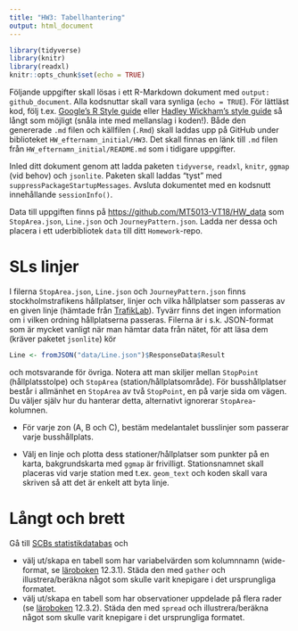 ```yaml
---
title: "HW3: Tabellhantering"
output: html_document
---
```


```r
library(tidyverse)
library(knitr)
library(readxl)
knitr::opts_chunk$set(echo = TRUE)
```

Följande uppgifter skall lösas i ett R-Markdown dokument med `output: github_document`. Alla kodsnuttar skall vara synliga (`echo = TRUE`). För lättläst kod, följ t.ex. [Google's R Style guide](https://google.github.io/styleguide/Rguide.xml) eller [Hadley Wickham's style guide](http://adv-r.had.co.nz/Style.html) så långt som möjligt (snåla inte med mellanslag i koden!). Både den genererade `.md` filen och källfilen (`.Rmd`) skall laddas upp på GitHub under biblioteket `HW_efternamn_initial/HW3`. Det skall finnas en länk till `.md` filen från `HW_efternamn_initial/README.md` som i tidigare uppgifter.

Inled ditt dokument genom att ladda paketen `tidyverse`, `readxl`, `knitr`, `ggmap` (vid behov) och `jsonlite`. Paketen skall laddas "tyst" med `suppressPackageStartupMessages`. Avsluta dokumentet med en kodsnutt innehållande `sessionInfo()`.

Data till uppgiften finns på <https://github.com/MT5013-VT18/HW_data> som `StopArea.json`, `Line.json` och `JourneyPattern.json`. Ladda ner dessa och placera i ett uderbibliotek `data` till ditt `Homework`-repo.


# SLs linjer

I filerna `StopArea.json`, `Line.json` och `JourneyPattern.json` finns stockholmstrafikens hållplatser, linjer och vilka hållplatser som passeras av en given linje (hämtade från [TrafikLab](https://www.trafiklab.se/api/sl-hallplatser-och-linjer-2)). Tyvärr finns det ingen information om i vilken ordning hållplatserna passeras. Filerna är i s.k. JSON-format som är mycket vanligt när man hämtar data från nätet, för att läsa dem (kräver paketet `jsonlite`) kör

```r
Line <- fromJSON("data/Line.json")$ResponseData$Result
```
och motsvarande för övriga. Notera att man skiljer mellan `StopPoint` (hållplatsstolpe) och `StopArea` (station/hållplatsområde). För busshållplatser består i allmänhet en `StopArea` av två `StopPoint`, en på varje sida om vägen. Du väljer själv hur du hanterar detta, alternativt ignorerar `StopArea`-kolumnen.

* För varje zon (A, B och C), bestäm medelantalet busslinjer som passerar varje busshållplats.

* Välj en linje och plotta dess stationer/hållplatser som punkter på en karta, bakgrundskarta med `ggmap` är frivilligt.  Stationsnamnet skall placeras vid varje station med t.ex. `geom_text` och koden skall vara skriven så att det är enkelt att byta linje.

# Långt och brett

Gå till [SCBs statistikdatabas](http://www.statistikdatabasen.scb.se/) och 
    
* välj ut/skapa en tabell som har variabelvärden som kolumnnamn (wide-format, se [läroboken](http://r4ds.had.co.nz/tidy-data.html) 12.3.1). Städa den med `gather` och illustrera/beräkna något som skulle varit knepigare i det ursprungliga formatet.
* välj ut/skapa en tabell som har observationer uppdelade på flera rader (se [läroboken](http://r4ds.had.co.nz/tidy-data.html) 12.3.2). Städa den med `spread` och illustrera/beräkna något som skulle varit knepigare i det ursprungliga formatet.





